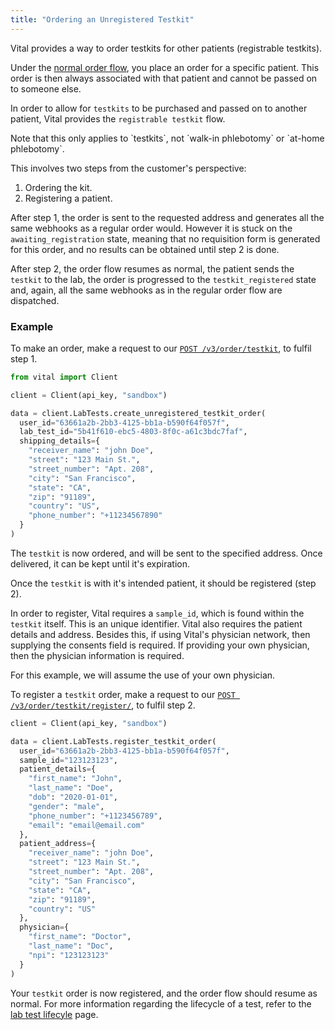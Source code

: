 ```yaml
---
title: "Ordering an Unregistered Testkit"
---
```


Vital provides a way to order testkits for other patients (registrable testkits). 

Under the [normal order flow](/api-reference/lab-testing/create-order), you place an order for a specific patient. This order is then always associated with that patient and cannot be passed on to someone else.

In order to allow for `testkits` to be purchased and passed on to another patient, Vital provides the `registrable testkit` flow.

<Warning>
  Note that this only applies to `testkits`, not `walk-in phlebotomy` or `at-home phlebotomy`.
</Warning>

This involves two steps from the customer's perspective:
  1. Ordering the kit.
  2. Registering a patient.

After step 1, the order is sent to the requested address and generates all the same webhooks as a regular order would. However it is stuck on the `awaiting_registration` state, meaning that no requisition form is generated for this order, and no results can be obtained until step 2 is done.

After step 2, the order flow resumes as normal, the patient sends the `testkit` to the lab, the order is progressed to the `testkit_registered` state and, again, all the same webhooks as in the regular order flow are dispatched.

### Example

To make an order, make a request to our [`POST /v3/order/testkit`](/api-reference/lab-testing/create-unregistered-order), to fulfil step 1.

```python Python
from vital import Client

client = Client(api_key, "sandbox")

data = client.LabTests.create_unregistered_testkit_order(
  user_id="63661a2b-2bb3-4125-bb1a-b590f64f057f",
  lab_test_id="5b41f610-ebc5-4803-8f0c-a61c3bdc7faf",
  shipping_details={
    "receiver_name": "john Doe",
    "street": "123 Main St.",
    "street_number": "Apt. 208",
    "city": "San Francisco",
    "state": "CA",
    "zip": "91189",
    "country": "US",
    "phone_number": "+11234567890"
  }
)
```


The `testkit` is now ordered, and will be sent to the specified address. Once delivered, it can be kept until it's expiration. 

Once the `testkit` is with it's intended patient, it should be registered (step 2).

In order to register, Vital requires a `sample_id`, which is found within the `testkit` itself. This is an unique identifier. 
Vital also requires the patient details and address.
Besides this, if using Vital's physician network, then supplying the consents field is required. If providing your own physician, then the physician information is required.

For this example, we will assume the use of your own physician.

To register a `testkit` order, make a request to our [`POST /v3/order/testkit/register/`](/api-reference/lab-testing/register-order), to fulfil step 2.

```python Python
client = Client(api_key, "sandbox")

data = client.LabTests.register_testkit_order(
  user_id="63661a2b-2bb3-4125-bb1a-b590f64f057f",
  sample_id="123123123",
  patient_details={
    "first_name": "John",
    "last_name": "Doe",
    "dob": "2020-01-01",
    "gender": "male",
    "phone_number": "+1123456789",
    "email": "email@email.com"
  },
  patient_address={
    "receiver_name": "john Doe",
    "street": "123 Main St.",
    "street_number": "Apt. 208",
    "city": "San Francisco",
    "state": "CA",
    "zip": "91189",
    "country": "US"
  },
  physician={
    "first_name": "Doctor",
    "last_name": "Doc",
    "npi": "123123123"
  }
)
```

Your `testkit` order is now registered, and the order flow should resume as normal. For more information regarding the lifecycle of a test, refer to the [lab test lifecyle](/lab/workflow/lab-test-lifecycle) page.